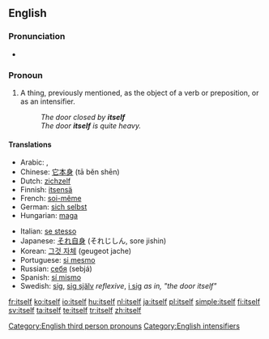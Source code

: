 ==English==

===Pronunciation===
{{English reflexive pronouns}}
*{{audio|en-us-itself.ogg|Audio (US)}}
*:{{rhymes|ɛlf}}

===Pronoun===
{{en-pron|desc=the reflexive form of [[it]], the third person singular, neuter, personal pronoun|masculine|himself|feminine|herself|plural|themselves}}

# A thing, previously mentioned, as the object of a verb or preposition, or as an intensifier.
#:''The door closed by '''itself'''''
#:''The door '''itself''' is quite heavy.''

====Translations====
{{trans-top|A thing, previously mentioned, as the object of a verb or preposition, or as an intensifier}}
*Arabic: {{Arab|[[نفسه]]}} {{IPAchar|(nafsáhu)}} {{m}}, {{Arab|[[نفسها]]}} {{IPAchar|(nafsúha)}} {{f}}
*Chinese: [[它本身]] (tā běn shēn)
*Dutch: [[zichzelf]]
*Finnish: [[itsensä]]
*French: [[soi-même]]
*German: [[sich selbst]]
*Hungarian: [[maga]]
{{trans-mid}}
*Italian: [[se stesso]]
*Japanese: [[それ自身]] (それじしん, sore jishin)
*Korean: [[그것 자체]] (geugeot jache)
*Portuguese: [[si mesmo]]
*Russian: [[себя]] (sebjá)
*Spanish: [[sí mismo]]
*Swedish: [[sig]], [[sig själv]] ''reflexive'', [[i sig]] ''as in, "the door itself"''
{{trans-bottom}}

[[Category:English third person pronouns]]
[[Category:English intensifiers]]

[[fr:itself]]
[[ko:itself]]
[[io:itself]]
[[hu:itself]]
[[nl:itself]]
[[ja:itself]]
[[pl:itself]]
[[simple:itself]]
[[fi:itself]]
[[sv:itself]]
[[ta:itself]]
[[te:itself]]
[[tr:itself]]
[[zh:itself]]